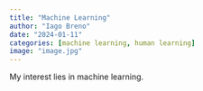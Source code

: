 ```yaml
---
title: "Machine Learning"
author: "Iago Breno"
date: "2024-01-11"
categories: [machine learning, human learning]
image: "image.jpg"
---
```


My interest lies in machine learning.
